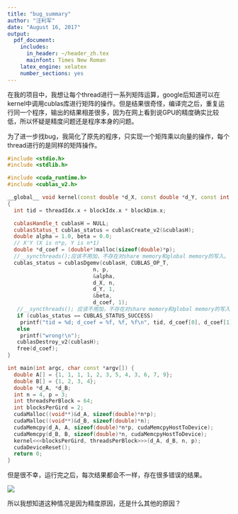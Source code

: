 ```yaml
---
title: "bug_summary"
author: "汪利军"
date: "August 16, 2017"
output:
  pdf_document:
    includes:
      in_header: ~/header_zh.tex
      mainfont: Times New Roman
    latex_engine: xelatex
    number_sections: yes
---
```


在我的项目中，我想让每个thread进行一系列矩阵运算，google后知道可以在kernel中调用cublas库进行矩阵的操作。但是结果很奇怪，编译完之后，重复运行同一个程序，输出的结果相差很多，因为在网上看到说GPU的精度确实比较低，所以怀疑是精度问题还是程序本身的问题。

为了进一步找bug，我简化了原先的程序，只实现一个矩阵乘以向量的操作，每个thread进行的是同样的矩阵操作。
```c++
#include <stdio.h>
#include <stdlib.h>

#include <cuda_runtime.h>
#include <cublas_v2.h>

__global__ void kernel(const double *d_X, const double *d_Y, const int n, const int p)
{
  int tid = threadIdx.x + blockIdx.x * blockDim.x;

  cublasHandle_t cublasH = NULL;
  cublasStatus_t cublas_status = cublasCreate_v2(&cublasH);
  double alpha = 1.0, beta = 0.0;
  // X'Y (X is n*p, Y is n*1)
  double *d_coef = (double*)malloc(sizeof(double)*p);
  //__syncthreads();应该不用加，不存在对share memory和global memory的写入。
  cublas_status = cublasDgemv(cublasH, CUBLAS_OP_T,
                           n, p,
                           &alpha,
                           d_X, n,
                           d_Y, 1,
                           &beta,
                           d_coef, 1);
   //__syncthreads(); 应该不用加，不存在对share memory和global memory的写入。
   if (cublas_status == CUBLAS_STATUS_SUCCESS)
    printf("tid = %d; d_coef = %f, %f, %f\n", tid, d_coef[0], d_coef[1], d_coef[2]);
   else
    printf("wrong!\n");
   cublasDestroy_v2(cublasH);
   free(d_coef);
}

int main(int argc, char const *argv[]) {
  double A[] = {1, 1, 1, 1, 2, 3, 5, 4, 3, 6, 7, 9};
  double B[] = {1, 2, 3, 4};
  double *d_A, *d_B;
  int n = 4, p = 3;
  int threadsPerBlock = 64;
  int blocksPerGird = 2;
  cudaMalloc((void**)&d_A, sizeof(double)*n*p);
  cudaMalloc((void**)&d_B, sizeof(double)*n);
  cudaMemcpy(d_A, A, sizeof(double)*n*p, cudaMemcpyHostToDevice);
  cudaMemcpy(d_B, B, sizeof(double)*n, cudaMemcpyHostToDevice);
  kernel<<<blocksPerGird, threadsPerBlock>>>(d_A, d_B, n, p);
  cudaDeviceReset();
  return 0;
}
```

但是很不幸，运行完之后，每次结果都会不一样，存在很多错误的结果。

![](bug_beta2_res.png)

所以我想知道这种情况是因为精度原因，还是什么其他的原因？
